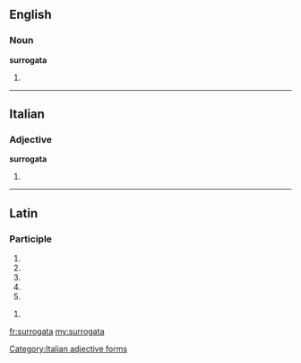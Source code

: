 ==English==

===Noun===
'''surrogata'''

# {{plural of|surrogatum}}

----

==Italian==

===Adjective===
'''surrogata''' {{f}}

# {{feminine of|surrogato|lang=it}}
[[Category:Italian adjective forms]]

----

==Latin==

===Participle===
{{la-part-form|surrogāta}}

# {{inflection of|surrogatus|surrogātus|nom|f|s|lang=la}}
# {{inflection of|surrogatus|surrogātus|nom|n|p|lang=la}}
# {{inflection of|surrogatus|surrogātus|acc|n|p|lang=la}}
# {{inflection of|surrogatus|surrogātus|voc|f|s|lang=la}}
# {{inflection of|surrogatus|surrogātus|voc|n|p|lang=la}}

{{la-part-form|surrogātā}}

# {{inflection of|surrogatus|surrogātus|abl|f|s|lang=la}}

[[fr:surrogata]]
[[my:surrogata]]